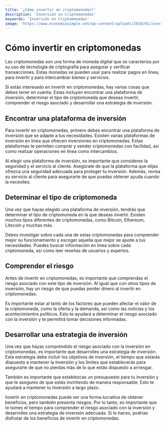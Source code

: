 ```yaml
---
title: '¿Cómo invertir en criptomonedas?'
description: 'Inversión en Criptomonedas'
keywords: 'Inversión en Criptomonedas'
image: 'https://www.economiasimple.net/wp-content/uploads/2018/01/invertir-bitcoin.jpg'
---
```




# Cómo invertir en criptomonedas

Las criptomonedas son una forma de moneda digital que se caracteriza por su uso de tecnología de criptografía para asegurar y verificar transacciones. Estas monedas se pueden usar para realizar pagos en línea, para invertir y para intercambiar bienes y servicios.

Si estás interesado en invertir en criptomonedas, hay varias cosas que debes tener en cuenta. Estas incluyen encontrar una plataforma de inversión, determinar el tipo de criptomoneda que deseas invertir, comprender el riesgo asociado y desarrollar una estrategia de inversión.

## Encontrar una plataforma de inversión

Para invertir en criptomonedas, primero debes encontrar una plataforma de inversión que se adapte a tus necesidades. Existen varias plataformas de inversión en línea que ofrecen inversiones en criptomonedas. Estas plataformas te permiten comprar y vender criptomonedas con facilidad, así como realizar operaciones en línea como intercambios.

Al elegir una plataforma de inversión, es importante que consideres la seguridad y el servicio al cliente. Asegúrate de que la plataforma que elijas ofrezca una seguridad adecuada para proteger tu inversión. Además, revisa su servicio al cliente para asegurarte de que puedas obtener ayuda cuando la necesites.

<ImageAdd source="https://criptomoneda.ninja/imagenes/comprar-criptomonedas.jpg"/>

## Determinar el tipo de criptomoneda

Una vez que hayas elegido una plataforma de inversión, tendrás que determinar el tipo de criptomoneda en la que deseas invertir. Existen muchos tipos diferentes de criptomonedas, como Bitcoin, Ethereum, Litecoin y muchas más.

Debes investigar sobre cada una de estas criptomonedas para comprender mejor su funcionamiento y escoger aquella que mejor se ajuste a tus necesidades. Puedes buscar información en línea sobre cada criptomoneda, así como leer reseñas de usuarios y expertos.

<ImageAdd source="https://i0.wp.com/criptotendencia.com/wp-content/uploads/2021/07/Las-inversiones-en-criptomonedas-son-tendencias-entre-los-mas-jovenes.jpg?resize=825%2C450&ssl=1"/>

## Comprender el riesgo

Antes de invertir en criptomonedas, es importante que comprendas el riesgo asociado con este tipo de inversión. Al igual que con otros tipos de inversión, hay un riesgo de que puedas perder dinero al invertir en criptomonedas.

Es importante estar al tanto de los factores que pueden afectar el valor de la criptomoneda, como la oferta y la demanda, así como las noticias y los acontecimientos políticos. Esto te ayudará a determinar el riesgo asociado con la inversión y te permitirá tomar decisiones informadas.

<ImageAdd source="https://thumbs.dreamstime.com/b/dinero-virtual-criptomoneda-litecoin-ltc-inversi%C3%B3n-riesgosa-con-la-moneda-litecoins-de-oro-una-ruleta-como-s%C3%ADmbolo-riesgo-173747257.jpg"/>

## Desarrollar una estrategia de inversión

Una vez que hayas comprendido el riesgo asociado con la inversión en criptomonedas, es importante que desarrolles una estrategia de inversión. Esta estrategia debe incluir los objetivos de inversión, el tiempo que estarás dispuesto a mantener la inversión y los límites que establecerás para asegurarte de que no pierdas más de lo que estás dispuesto a arriesgar.

También es importante que establezcas un presupuesto para tu inversión y que te asegures de que estás invirtiendo de manera responsable. Esto te ayudará a mantener tu inversión a largo plazo.

<ImageAdd source="https://thumbs.dreamstime.com/b/estrategia-de-criptomoneda-en-la-financiaci%C3%B3n-inversiones-el-intercambio-digital-moneda-virtual-bitcoin-fondo-los-gr%C3%A1ficos-220454655.jpg"/>

Invertir en criptomonedas puede ser una forma lucrativa de obtener beneficios, pero también presenta riesgos. Por lo tanto, es importante que te tomes el tiempo para comprender el riesgo asociado con la inversión y desarrolles una estrategia de inversión adecuada. Si lo haces, podrías disfrutar de los beneficios de invertir en criptomonedas.